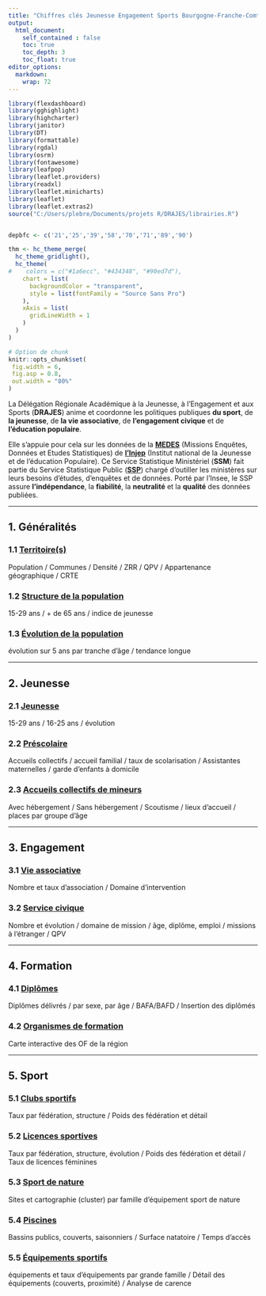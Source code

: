 ---
title: "Chiffres clés Jeunesse Engagement Sports Bourgogne-Franche-Comté"
output:
  html_document:
    self_contained : false
    toc: true
    toc_depth: 3
    toc_float: true
editor_options: 
  markdown: 
    wrap: 72
---

```{r setup, include=F ,echo=FALSE, cache=F}
library(flexdashboard)
library(gghighlight)
library(highcharter)
library(janitor)
library(DT)
library(formattable)
library(rgdal)
library(osrm)
library(fontawesome)
library(leafpop)
library(leaflet.providers) 
library(readxl)
library(leaflet.minicharts)
library(leaflet)
library(leaflet.extras2)
source("C:/Users/plebre/Documents/projets R/DRAJES/librairies.R")


depbfc <- c('21','25','39','58','70','71','89','90')

thm <- hc_theme_merge(
  hc_theme_gridlight(),
  hc_theme(
#    colors = c("#1a6ecc", "#434348", "#90ed7d"),
    chart = list(
      backgroundColor = "transparent",
      style = list(fontFamily = "Source Sans Pro")
    ),
    xAxis = list(
      gridLineWidth = 1
    )
  )
)

# Option de chunk
knitr::opts_chunk$set(
 fig.width = 6,
 fig.asp = 0.8,
 out.width = "80%"
)
```

La Délégation Régionale Académique à la Jeunesse, à l'Engagement et aux
Sports (**DRAJES**) anime et coordonne les politiques publiques **du
sport**, de **la jeunesse**, de **la vie associative**, de
**l'engagement civique** et de **l'éducation populaire**.

Elle s'appuie pour cela sur les données de la
[**MEDES**](https://injep.fr/linstitut/missions/mission-enquetes-donnees-et-etudes-statistiques-medes/)
(Missions Enquêtes, Données et Etudes Statistiques) de
[**l'Injep**](https://injep.fr/) (Institut national de la Jeunesse et de
l'éducation Populaire). Ce Service Statistique Ministériel (**SSM**)
fait partie du Service Statistique Public
([**SSP**](https://www.insee.fr/fr/information/1302192)) chargé
d'outiller les ministères sur leurs besoins d'études, d'enquêtes et de
données. Porté par l'Insee, le SSP assure **l'indépendance**, la
**fiabilité**, la **neutralité** et la **qualité** des données publiées.

------------------------------------------------------------------------

## 1. **Généralités**

### 1.1 [Territoire(s)](1.1_demo.html)

Population / Communes / Densité / ZRR / QPV / Appartenance géographique
/ CRTE

### 1.2 [Structure de la population](1.2_structure.html)

15-29 ans / + de 65 ans / indice de jeunesse

###  1.3 [Évolution de la population](1.3_evol.html)

évolution sur 5 ans par tranche d'âge / tendance longue

------------------------------------------------------------------------

## 2. **Jeunesse**

### 2.1 [Jeunesse](2.1_jeunesse.html)

15-29 ans / 16-25 ans / évolution

### 2.2 [Préscolaire](2.2_presco.html)

Accueils collectifs / accueil familial / taux de scolarisation /
Assistantes maternelles / garde d'enfants à domicile

### 2.3 [Accueils collectifs de mineurs](2.3_ACM.html)

Avec hébergement / Sans hébergement / Scoutisme / lieux d'accueil /
places par groupe d'âge

------------------------------------------------------------------------

## 3. **Engagement**

### 3.1 [Vie associative](3.1_VA.html)

Nombre et taux d'association / Domaine d'intervention

### 3.2 [Service civique](3.2_SC.html)

Nombre et évolution / domaine de mission / âge, diplôme, emploi /
missions à l'étranger / QPV

------------------------------------------------------------------------

## 4. **Formation**

### 4.1 [Diplômes](4.1_diplomes.html)

Diplômes délivrés / par sexe, par âge / BAFA/BAFD / Insertion des
diplômés

### 4.2 [Organismes de formation](4.2_OF3.html)

Carte interactive des OF de la région

------------------------------------------------------------------------

## 5. **Sport**

### 5.1 [Clubs sportifs](5.1_clubs.html)

Taux par fédération, structure / Poids des fédération et détail

### 5.2 [Licences sportives](5.2_licences.html)

Taux par fédération, structure, évolution / Poids des fédération et
détail / Taux de licences féminines

### 5.3 [Sport de nature](5.3_nature.html)

Sites et cartographie (cluster) par famille d'équipement sport de nature

### 5.4 [Piscines](5.4_piscines.html)

Bassins publics, couverts, saisonniers / Surface natatoire / Temps
d'accès

### 5.5 [Équipements sportifs](5.5_RES.html)

équipements et taux d'équipements par grande famille / Détail des
équipements (couverts, proximité) / Analyse de carence

